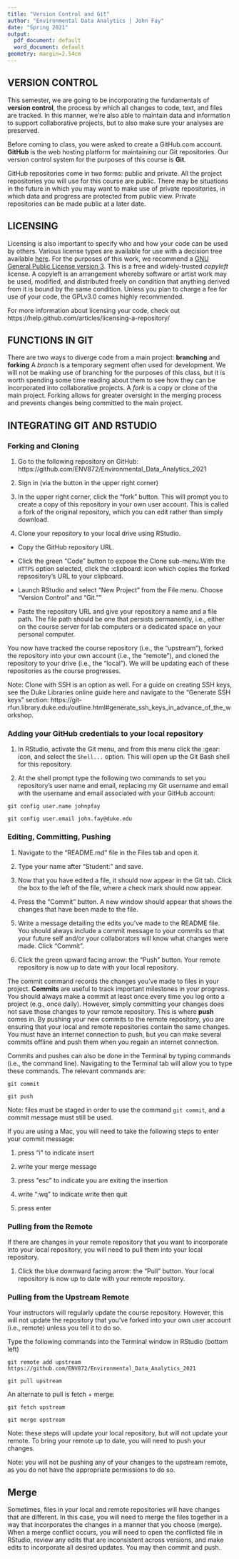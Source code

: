 ```yaml
---
title: "Version Control and Git"
author: "Environmental Data Analytics | John Fay"
date: "Spring 2021"
output:
  pdf_document: default
  word_document: default
geometry: margin=2.54cm
---
```


## VERSION CONTROL

This semester, we are going to be incorporating the fundamentals of **version control**, the process by which all changes to code, text, and files are tracked. In this manner, we're also able to maintain data and information to support collaborative projects, but to also make sure your analyses are preserved.

Before coming to class, you were asked to create a GitHub.com account. **GitHub** is the web hosting platform for maintaining our Git repositories. Our version control system for the purposes of this course is **Git**. 

GitHub repositories come in two forms: public and private. All the project repositories you will use for this course are public. There may be situations in the future in which you may want to make use of private repositories, in which data and progress are protected from public view. Private repositories can be made public at a later date.

## LICENSING

Licensing is also important to specify who and how your code can be used by others. Various license types are available for use with a decision tree available [here](https://choosealicense.com/). For the purposes of this work, we recommend a [GNU General Public License version 3](https://choosealicense.com/licenses/gpl-3.0/). This is a free and widely-trusted *copyleft* license. A copyleft is an arrangement whereby software or artist work may be used, modified, and distributed freely on condition that anything derived from it is bound by the same condition. Unless you plan to charge a fee for use of your code, the GPLv3.0 comes highly recommended.

For more information about licensing your code, check out https://help.github.com/articles/licensing-a-repository/

## FUNCTIONS IN GIT

There are two ways to diverge code from a main project: **branching** and **forking**
A *branch* is a temporary segment often used for development. We will not be making use of branching for the purposes of this class, but it is worth spending some time reading about them to see how they can be incorporated into collaborative projects. 
A *fork* is a copy or clone of the main project. Forking allows for greater oversight in the merging process and prevents changes being committed to the main project.  

## INTEGRATING GIT AND RSTUDIO

### Forking and Cloning 

1. Go to the following repository on GitHub: https://github.com/ENV872/Environmental_Data_Analytics_2021

2. Sign in (via the button in the upper right corner) 

3. In the upper right corner, click the "fork" button. This will prompt you to create a copy of this repository in your own user account. This is called a fork of the original repository, which you can edit rather than simply download. 

4. Clone your repository to your local drive using RStudio. 
 * Copy the GitHub repository URL. 

 * Click the green "Code" button to expose the Clone sub-menu.With the `HTTPS` option selected, click the :clipboard: icon which copies the forked repsository's URL to your clipboard.

 * Launch RStudio and select "New Project" from the File menu. Choose "Version Control" and "Git.""

 * Paste the repository URL and give your repository a name and a file path. The file path should be one that persists permanently, i.e., either on the course server for lab computers or a dedicated space on your personal computer.

You now have tracked the course repository (i.e., the "upstream"), forked the repository into your own account (i.e., the "remote"), and cloned the repository to your drive (i.e., the "local"). We will be updating each of these repositories as the course progresses.

Note: Clone with SSH is an option as well. For a guide on creating SSH keys, see the Duke Libraries online guide here and navigate to the "Generate SSH keys" section:  https://git-rfun.library.duke.edu/outline.html#generate_ssh_keys_in_advance_of_the_workshop. 

### Adding your GitHub credentials to your local repository

1. In RStudio, activate the Git menu, and from this menu click the :gear: icon, and select the `Shell...` option. This will open up the Git Bash shell for this repository. 

2. At the shell prompt type the following two commands to set you repository's user name and email, replacing my Git username and email with the username and email associated with your GitHub account:

 `git config user.name johnpfay`
 
 `git config user.email john.fay@duke.edu`

### Editing, Committing, Pushing

1. Navigate to the "README.md" file in the Files tab and open it. 

2. Type your name after "Student:" and save.

3. Now that you have edited a file, it should now appear in the Git tab. Click the box to the left of the file, where a check mark should now appear.

4. Press the "Commit" button. A new window should appear that shows the changes that have been made to the file. 

5. Write a message detailing the edits you've made to the README file. You should always include a commit message to your commits so that your future self and/or your collaborators will know what changes were made. Click "Commit".

6. Click the green upward facing arrow: the "Push" button. Your remote repository is now up to date with your local repository. 

The commit command records the changes you've made to files in your project. **Commits** are useful to track important milestones in your progress. You should always make a commit at least once every time you log onto a project (e.g., once daily). However, simply committing your changes does not save those changes to your remote repository. This is where **push** comes in. By pushing your new commits to the remote repository, you are ensuring that your local and remote repositories contain the same changes. You must have an internet connection to push, but you can make several commits offline and push them when you regain an internet connection.

Commits and pushes can also be done in the Terminal by typing commands (i.e., the command line). Navigating to the Terminal tab will allow you to type these commands. The relevant commands are: 

`git commit`

`git push`

Note: files must be staged in order to use the command `git commit`, and a commit message must still be used.

If you are using a Mac, you will need to take the following steps to enter your commit message: 

1. press "i" to indicate insert

2. write your merge message

3. press "esc" to indicate you are exiting the insertion

4. write ":wq" to indicate write then quit

5. press enter

### Pulling from the Remote

If there are changes in your remote repository that you want to incorporate into your local repository, you will need to pull them into your local repository. 

1. Click the blue downward facing arrow: the "Pull" button. Your local repository is now up to date with your remote repository. 

### Pulling from the Upstream Remote

Your instructors will regularly update the course repository. However, this will not update the repository that you've forked into your own user account (i.e., remote) unless you tell it to do so. 

Type the following commands into the Terminal window in RStudio (bottom left)

`git remote add upstream https://github.com/ENV872/Environmental_Data_Analytics_2021`

`git pull upstream`

An alternate to pull is fetch + merge: 

`git fetch upstream`

`git merge upstream`

Note: these steps will update your local repository, but will not update your remote. To bring your remote up to date, you will need to push your changes. 

Note: you will not be pushing any of your changes to the upstream remote, as you do not have the appropriate permissions to do so.

## Merge

Sometimes, files in your local and remote repositories will have changes that are different. In this case, you will need to merge the files together in a way that incorporates the changes in a manner that you choose (merge). When a merge conflict occurs, you will need to open the conflicted file in RStudio, review any edits that are inconsistent across versions, and make edits to incorporate all desired updates. You may then commit and push. 


